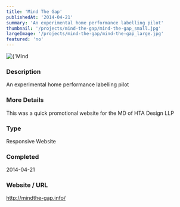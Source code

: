 ```yaml
---
title: 'Mind The Gap'
publishedAt: '2014-04-21'
summary: 'An experimental home performance labelling pilot'
thumbnail: '/projects/mind-the-gap/mind-the-gap_small.jpg'
largeImage: '/projects/mind-the-gap/mind-the-gap_large.jpg'
featured: 'no'
---
```


<div className="relative w-full h-[400px] sm:h-[600px] md:h-[760px] lg:h-[920px]">
  <Image
    alt={'Mind The Gap'}
    src={'/projects/mind-the-gap/mind-the-gap.jpg'}
    sizes="(max-width: 640px) 100%, 100%"
    fill={true}
    priority
    style={{
      objectFit: 'contain'
    }}
  />
</div>

### Description

An experimental home performance labelling pilot

### More Details

This was a quick promotional website for the MD of HTA Design LLP

### Type

Responsive Website


### Completed
2014-04-21

### Website / URL
http://mindthe-gap.info/


